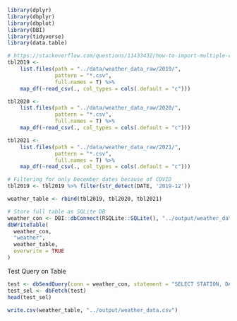 ```r
library(dplyr)
library(dbplyr)
library(dbplot)
library(DBI)
library(tidyverse)
library(data.table)
```


```r
# https://stackoverflow.com/questions/11433432/how-to-import-multiple-csv-files-at-once
tbl2019 <-
    list.files(path = "../data/weather_data_raw/2019/",
               pattern = "*.csv", 
               full.names = T) %>% 
    map_df(~read_csv(., col_types = cols(.default = "c")))

tbl2020 <-
    list.files(path = "../data/weather_data_raw/2020/",
               pattern = "*.csv", 
               full.names = T) %>% 
    map_df(~read_csv(., col_types = cols(.default = "c"))) 

tbl2021 <-
    list.files(path = "../data/weather_data_raw/2021/",
               pattern = "*.csv", 
               full.names = T) %>% 
    map_df(~read_csv(., col_types = cols(.default = "c"))) 
```


```r
# Filtering for only December dates because of COVID
tbl2019 <- tbl2019 %>% filter(str_detect(DATE, '2019-12'))
```

```r
weather_table <- rbind(tbl2019, tbl2020, tbl2021)
```

```r
# Store full table as SQLite DB
weather_con <- DBI::dbConnect(RSQLite::SQLite(), "../output/weather_data.sqlite")
dbWriteTable(
  weather_con,
  "weather",
  weather_table,
  overwrite = TRUE
)
```

Test Query on Table
```r
test <- dbSendQuery(conn = weather_con, statement = "SELECT STATION, DATE, TEMP from weather LIMIT 10")
test_sel <- dbFetch(test)
head(test_sel)
```


```r
write.csv(weather_table, "../output/weather_data.csv")
```










